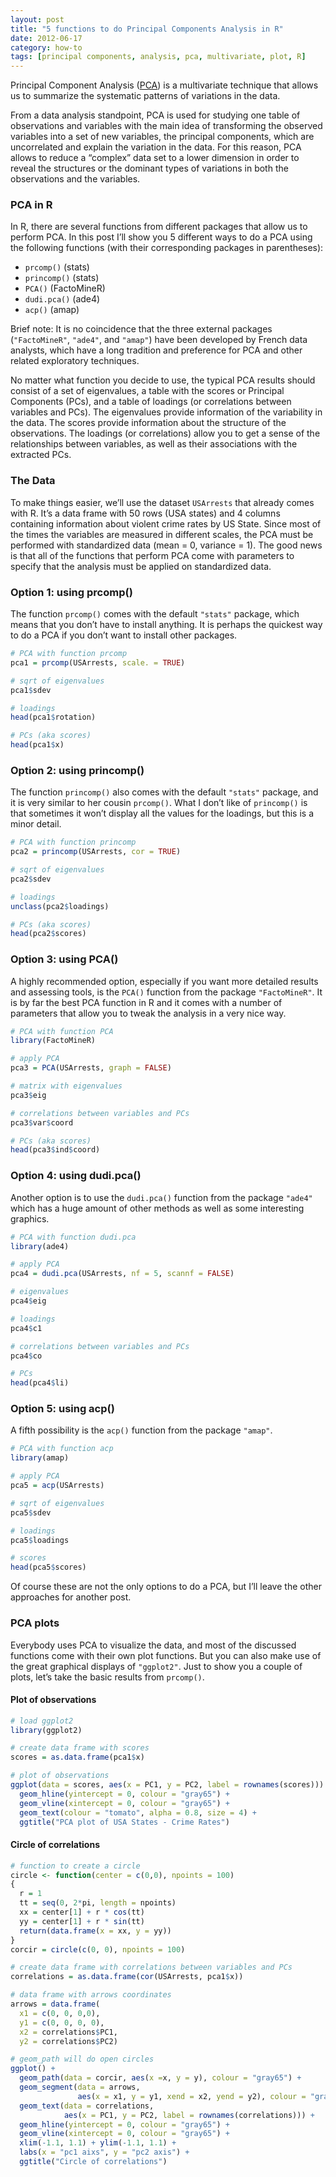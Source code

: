 ```yaml
---
layout: post
title: "5 functions to do Principal Components Analysis in R"
date: 2012-06-17
category: how-to
tags: [principal components, analysis, pca, multivariate, plot, R]
---
```


Principal Component Analysis ([PCA](http://en.wikipedia.org/wiki/Principal_component)) is a multivariate technique that allows us to summarize the systematic patterns of variations in the data. 

<!--more-->

From a data analysis standpoint, PCA is used for studying one table of observations and variables with the main idea of transforming the observed variables into a set of new variables, the principal components, which are uncorrelated and explain the variation in the data. For this reason, PCA allows to reduce a “complex” data set to a lower dimension in order to reveal the structures or the dominant types of variations in both the observations and the variables.


### PCA in R

In R, there are several functions from different packages that allow us to perform PCA. In this post I'll show you 5 different ways to do a PCA using the following functions (with their corresponding packages in parentheses):

- ```prcomp()``` (stats)
- ```princomp()``` (stats)
- ```PCA()``` (FactoMineR)
- ```dudi.pca()``` (ade4)
- ```acp()``` (amap)

Brief note: It is no coincidence that the three external packages (```"FactoMineR"```, ```"ade4"```, and ```"amap"```) have been developed by French data analysts, which have a long tradition and preference for PCA and other related exploratory techniques.

No matter what function you decide to use, the typical PCA results should consist of a set of eigenvalues, a table with the scores or Principal Components (PCs), and a table of loadings (or correlations between variables and PCs). The eigenvalues provide information of the variability in the data. The scores provide information about the structure of the observations. The loadings (or correlations) allow you to get a sense of the relationships between variables, as well as their associations with the extracted PCs.


### The Data

To make things easier, we'll use the dataset ```USArrests``` that already comes with R. It's a data frame with 50 rows (USA states) and 4 columns containing information about violent crime rates by US State. Since most of the times the variables are measured in different scales, the PCA must be performed with standardized data (mean = 0, variance = 1). The good news is that all of the functions that perform PCA come with parameters to specify that the analysis must be applied on standardized data.


### Option 1: using prcomp()

The function ```prcomp()``` comes with the default ```"stats"``` package, which means that you don't have to install anything. It is perhaps the quickest way to do a PCA if you don't want to install other packages.

```r
# PCA with function prcomp
pca1 = prcomp(USArrests, scale. = TRUE)

# sqrt of eigenvalues
pca1$sdev

# loadings
head(pca1$rotation)

# PCs (aka scores)
head(pca1$x)
```


### Option 2: using princomp()

The function ```princomp()``` also comes with the default ```"stats"``` package, and it is very similar to her cousin ```prcomp()```. What I don't like of ```princomp()``` is that sometimes it won't display all the values for the loadings, but this is a minor detail.

```r
# PCA with function princomp
pca2 = princomp(USArrests, cor = TRUE)

# sqrt of eigenvalues
pca2$sdev

# loadings
unclass(pca2$loadings)

# PCs (aka scores)
head(pca2$scores)
```


### Option 3: using PCA()

A highly recommended option, especially if you want more detailed results and assessing tools, is the ```PCA()``` function from the package ```"FactoMineR"```. It is by far the best PCA function in R and it comes with a number of parameters that allow you to tweak the analysis in a very nice way.

```r
# PCA with function PCA
library(FactoMineR)

# apply PCA
pca3 = PCA(USArrests, graph = FALSE)

# matrix with eigenvalues
pca3$eig

# correlations between variables and PCs
pca3$var$coord

# PCs (aka scores)
head(pca3$ind$coord)
```


### Option 4: using dudi.pca()

Another option is to use the ```dudi.pca()``` function from the package ```"ade4"``` which has a huge amount of other methods as well as some interesting graphics.

```r
# PCA with function dudi.pca
library(ade4)

# apply PCA
pca4 = dudi.pca(USArrests, nf = 5, scannf = FALSE)

# eigenvalues
pca4$eig

# loadings
pca4$c1

# correlations between variables and PCs
pca4$co

# PCs
head(pca4$li)
```


### Option 5: using acp()

A fifth possibility is the ```acp()``` function from the package ```"amap"```.

```r
# PCA with function acp
library(amap)

# apply PCA
pca5 = acp(USArrests)

# sqrt of eigenvalues
pca5$sdev

# loadings
pca5$loadings

# scores
head(pca5$scores)
```

Of course these are not the only options to do a PCA, but I'll leave the other approaches for another post.


### PCA plots

Everybody uses PCA to visualize the data, and most of the discussed functions come with their own plot functions. But you can also make use of the great graphical displays of ```"ggplot2"```. Just to show you a couple of plots, let's take the basic results from ```prcomp()```.

#### Plot of observations 

```r
# load ggplot2
library(ggplot2)

# create data frame with scores
scores = as.data.frame(pca1$x)

# plot of observations
ggplot(data = scores, aes(x = PC1, y = PC2, label = rownames(scores))) +
  geom_hline(yintercept = 0, colour = "gray65") +
  geom_vline(xintercept = 0, colour = "gray65") +
  geom_text(colour = "tomato", alpha = 0.8, size = 4) +
  ggtitle("PCA plot of USA States - Crime Rates")
```


#### Circle of correlations

```r
# function to create a circle
circle <- function(center = c(0,0), npoints = 100)
{
  r = 1
  tt = seq(0, 2*pi, length = npoints)
  xx = center[1] + r * cos(tt)
  yy = center[1] + r * sin(tt)
  return(data.frame(x = xx, y = yy))
}
corcir = circle(c(0, 0), npoints = 100)

# create data frame with correlations between variables and PCs
correlations = as.data.frame(cor(USArrests, pca1$x))

# data frame with arrows coordinates
arrows = data.frame(
  x1 = c(0, 0, 0,0), 
  y1 = c(0, 0, 0, 0),
  x2 = correlations$PC1, 
  y2 = correlations$PC2)

# geom_path will do open circles
ggplot() +
  geom_path(data = corcir, aes(x =x, y = y), colour = "gray65") +
  geom_segment(data = arrows, 
               aes(x = x1, y = y1, xend = x2, yend = y2), colour = "gray65") +
  geom_text(data = correlations, 
            aes(x = PC1, y = PC2, label = rownames(correlations))) +
  geom_hline(yintercept = 0, colour = "gray65") +
  geom_vline(xintercept = 0, colour = "gray65") +
  xlim(-1.1, 1.1) + ylim(-1.1, 1.1) +
  labs(x = "pc1 aixs", y = "pc2 axis") +
  ggtitle("Circle of correlations")
```
